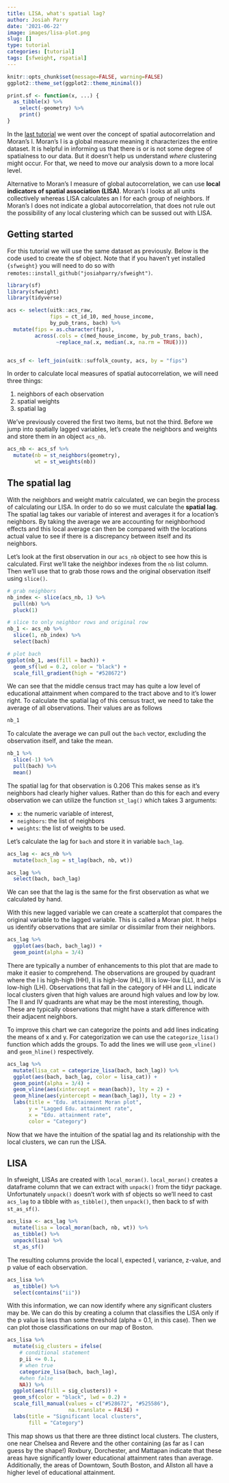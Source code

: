 ```yaml
---
title: LISA, what's spatial lag?
author: Josiah Parry
date: '2021-06-22'
image: images/lisa-plot.png
slug: []
type: tutorial
categories: [tutorial]
tags: [sfweight, rspatial]
---
```


```r
knitr::opts_chunk$set(message=FALSE, warning=FALSE)
ggplot2::theme_set(ggplot2::theme_minimal())

print.sf <- function(x, ...) {
  as_tibble(x) %>% 
    select(-geometry) %>% 
    print()
}
```


In the [last tutorial](https://www.urban-informatics.org/tutorials/2021-05-07-spatial-autocorrelation-in-r/) we went over the concept of spatial autocorrelation and Moran's I. Moran's I is a global measure meaning it characterizes the entire dataset. It is helpful in informing us that there is or is not some degree of spatialness to our data. But it doesn't help us understand _where_ clustering might occur. For that, we need to move our analysis down to a more local level. 

Alternative to Moran's I measure of global autocorrelation, we can use **local indicators of spatial association (LISA)**. Moran's I looks at all units collectively whereas LISA calculates an I for each group of neighbors. If Moran's I does not indicate a global autocorrelation, that does not rule out the possibility of any local clustering which can be sussed out with LISA. 


## Getting started

For this tutorial we will use the same dataset as previously. Below is the code used to create the sf object. Note that if you haven't yet installed `{sfweight}` you will need to do so with `remotes::install_github("josiahparry/sfweight")`. 

```r
library(sf)
library(sfweight)
library(tidyverse)

acs <- select(uitk::acs_raw, 
              fips = ct_id_10, med_house_income, 
              by_pub_trans, bach) %>% 
  mutate(fips = as.character(fips),
         across(.cols = c(med_house_income, by_pub_trans, bach), 
                ~replace_na(.x, median(.x, na.rm = TRUE))))


acs_sf <- left_join(uitk::suffolk_county, acs, by = "fips")
```

In order to calculate local measures of spatial autocorrelation, we will need three things: 

1. neighbors of each observation
2. spatial weights
3. spatial lag

We've previously covered the first two items, but not the third. Before we jump into spatially lagged variables, let's create the neighbors and weights and store them in an object `acs_nb`. 

```r
acs_nb <- acs_sf %>% 
  mutate(nb = st_neighbors(geometry),
         wt = st_weights(nb))
```


## The spatial lag

With the neighbors and weight matrix calculated, we can begin the process of calculating our LISA. In order to do so we must calculate the **spatial lag**. The spatial lag takes our variable of interest and averages it for a location's neighbors. By taking the average we are accounting for neighborhood effects and this local average can then be compared with the locations actual value to see if there is a discrepancy between itself and its neighbors. 

Let's look at the first observation in our `acs_nb` object to see how this is calculated. First we'll take the neighbor indexes from the `nb` list column. Then we'll use that to grab those rows and the original observation itself using `slice()`. 

```r
# grab neighbors
nb_index <- slice(acs_nb, 1) %>% 
  pull(nb) %>% 
  pluck(1)

# slice to only neighbor rows and original row
nb_1 <- acs_nb %>% 
  slice(1, nb_index) %>% 
  select(bach)

# plot bach
ggplot(nb_1, aes(fill = bach)) + 
  geom_sf(lwd = 0.2, color = "black") +
  scale_fill_gradient(high = "#528672")
```

We can see that the middle census tract may has quite a low level of educational attainment when compared to the tract above and to it's lower right. To calculate the spatial lag of this census tract, we need to take the average of all observations. Their values are as follows

```r
nb_1
```
To calculate the average we can pull out the `bach` vector, excluding the observation itself, and take the mean.

```r
nb_1 %>% 
  slice(-1) %>% 
  pull(bach) %>% 
  mean()
```

The spatial lag for that observation is 0.206 This makes sense as it's neighbors had clearly higher values. Rather than do this for each and every observation we can utilize the function `st_lag()` which takes 3 arguments:

- `x`: the numeric variable of interest,
- `neighbors`: the list of neighbors
- `weights`: the list of weights to be used.

Let's calculate the lag for `bach` and store it in variable `bach_lag`. 

```r
acs_lag <- acs_nb %>% 
  mutate(bach_lag = st_lag(bach, nb, wt)) 

acs_lag %>% 
  select(bach, bach_lag)

```


We can see that the lag is the same for the first observation as what we calculated by hand. 

With this new lagged variable we can create a scatterplot that compares the original variable to the lagged variable. This is called a Moran plot. It helps us identify observations that are similar or dissimilar from their neighbors. 

```r
acs_lag %>% 
  ggplot(aes(bach, bach_lag)) +
  geom_point(alpha = 3/4)
```

There are typically a number of enhancements to this plot that are made to make it easier to comprehend. The observations are grouped by quadrant where the I is high-high (HH), II is high-low (HL), III is low-low (LL), and IV is low-high (LH). Observations that fall in the category of HH and LL indicate local clusters given that high values are around high values and low by low. The II and IV quadrants are what may be the most interesting, though. These are typically observations that might have a stark difference with their adjacent neighbors. 

To improve this chart we can categorize the points and add lines indicating the means of x and y. For categorization we can use the `categorize_lisa()` function which adds the groups. To add the lines we will use `geom_vline()` and `geom_hline()` respectively. 


```r
acs_lag %>% 
  mutate(lisa_cat = categorize_lisa(bach, bach_lag)) %>% 
  ggplot(aes(bach, bach_lag, color = lisa_cat)) +
  geom_point(alpha = 3/4) +
  geom_vline(aes(xintercept = mean(bach)), lty = 2) +
  geom_hline(aes(yintercept = mean(bach_lag)), lty = 2) +
  labs(title = "Edu. attainment Moran plot", 
       y = "Lagged Edu. attainment rate",
       x = "Edu. attainment rate",
       color = "Category")
```

Now that we have the intuition of the spatial lag and its relationship with the local clusters, we can run the LISA. 

## LISA 

In sfweight, LISAs are created with `local_moran()`. `local_moran()` creates a dataframe column that we can extract with `unpack()` from the tidyr package. Unfortunately `unpack()` doesn't work with sf objects so we'll need to cast `acs_lag` to a tibble with `as_tibble()`, then `unpack()`, then back to sf with `st_as_sf()`.


```r
acs_lisa <- acs_lag %>% 
  mutate(lisa = local_moran(bach, nb, wt)) %>% 
  as_tibble() %>% 
  unpack(lisa) %>% 
  st_as_sf()
```

The resulting columns provide the local I, expected I, variance, z-value, and p value of each observation. 
 
```r
acs_lisa %>% 
  as_tibble() %>% 
  select(contains("ii")) 
```
With this information, we can now identify where any significant clusters may be. We can do this by creating a column that classifies the LISA only if the p value is less than some threshold (alpha = 0.1, in this case). Then we can plot those classifications on our map of Boston. 


```r
acs_lisa %>% 
  mutate(sig_clusters = ifelse(
    # conditional statement
    p_ii <= 0.1, 
    # when true
    categorize_lisa(bach, bach_lag),
    #when false
    NA)) %>% 
  ggplot(aes(fill = sig_clusters)) +
  geom_sf(color = "black", lwd = 0.2) +
  scale_fill_manual(values = c("#528672", "#525586"), 
                    na.translate = FALSE) +
  labs(title = "Significant local clusters", 
       fill = "Category")
```

This map shows us that there are three distinct local clusters. The clusters, one near Chelsea and Revere and the other containing (as far as I can guess by the shape!) Roxbury, Dorchester, and Mattapan indicate that these areas have significantly lower educational attainment rates than average. Additionally, the areas of Downtown, South Boston, and Allston all have a higher level of educational attainment. 

